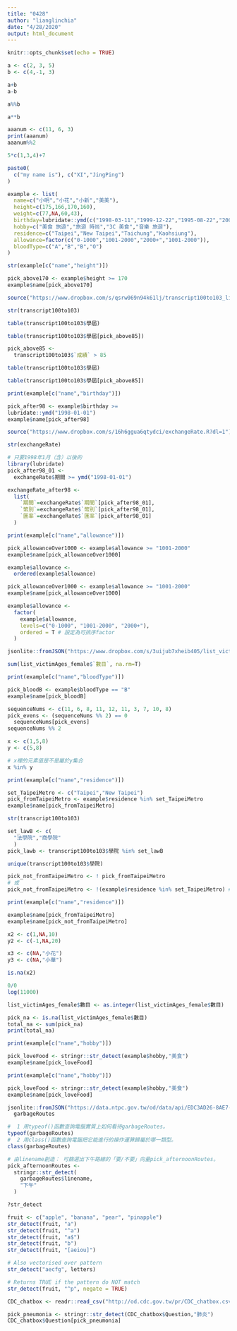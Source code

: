 ```yaml
---
title: "0428"
author: "lianglinchia"
date: "4/28/2020"
output: html_document
---
```


```r
knitr::opts_chunk$set(echo = TRUE)
```

```r
a <- c(2, 3, 5)
b <- c(4,-1, 3)
```


```r
a+b
a-b
```

```r
a%%b

a**b
```
```r
aaanum <- c(11, 6, 3)
print(aaanum)
aaanum%%2
```
```r
5*c(1,3,4)+7
```
```r
paste0(
  c("my name is"), c("XI","JingPing")
)
```
```r
example <- list(
  name=c("小明","小花","小新","美美"),
  height=c(175,166,170,160),
  weight=c(77,NA,60,43),
  birthday=lubridate::ymd(c("1998-03-11","1999-12-22","1995-08-22","2001-10-10")),
  hobby=c("美食 旅遊","旅遊 時尚","3C 美食","音樂 旅遊"),
  residence=c("Taipei","New Taipei","Taichung","Kaohsiung"),
  allowance=factor(c("0-1000","1001-2000","2000+","1001-2000")),
  bloodType=c("A","B","B","O")
)
```
```r
str(example[c("name","height")])

pick_above170 <- example$height >= 170
example$name[pick_above170]
```
```r
source("https://www.dropbox.com/s/qsrw069n94k61lj/transcript100to103_list.R?dl=1")
```
```r
str(transcript100to103)
```
```r
table(transcript100to103$學屆)

table(transcript100to103$學屆[pick_above85])
```
```r
pick_above85 <-
  transcript100to103$`成績` > 85
```

```r
table(transcript100to103$學屆)

table(transcript100to103$學屆[pick_above85])
```
```r
print(example[c("name","birthday")])

pick_after98 <- example$birthday >=
lubridate::ymd("1998-01-01")
example$name[pick_after98]
```
```r
source("https://www.dropbox.com/s/16h6ggua6qtydci/exchangeRate.R?dl=1")
```
```r
str(exchangeRate)
```
```r
# 只要1998年1月（含）以後的
library(lubridate)
pick_after98_01 <-
  exchangeRate$期間 >= ymd("1998-01-01")
```
```r
exchangeRate_after98 <-
  list(
    `期間`=exchangeRate$`期間`[pick_after98_01],
    `幣別`=exchangeRate$`幣別`[pick_after98_01],
    `匯率`=exchangeRate$`匯率`[pick_after98_01]
  )
```
```r
print(example[c("name","allowance")])

pick_allowanceOver1000 <- example$allowance >= "1001-2000"
example$name[pick_allowanceOver1000]
```
```r
example$allowance <- 
  ordered(example$allowance)
```
```r
pick_allowanceOver1000 <- example$allowance >= "1001-2000"
example$name[pick_allowanceOver1000]
```
```r
example$allowance <-
  factor(
    example$allowance,
    levels=c("0-1000", "1001-2000", "2000+"),
    ordered = T # 設定為可排序factor
  )
```
```r
jsonlite::fromJSON("https://www.dropbox.com/s/3uijub7xheib405/list_victimAges_female.json?dl=1", simplifyDataFrame = F) -> list_victimAges_female
```
```r
sum(list_victimAges_female$`數目`, na.rm=T)
```
```r
print(example[c("name","bloodType")])

pick_bloodB <- example$bloodType == "B"
example$name[pick_bloodB]
```
```r
sequenceNums <- c(11, 6, 8, 11, 12, 11, 3, 7, 10, 8)
pick_evens <- (sequenceNums %% 2) == 0
  sequenceNums[pick_evens]
sequenceNums %% 2
```
```r
x <- c(1,5,8)
y <- c(5,8)

# x裡的元素值是不是屬於y集合
x %in% y
```
```r
print(example[c("name","residence")])

set_TaipeiMetro <- c("Taipei","New Taipei")
pick_fromTaipeiMetro <- example$residence %in% set_TaipeiMetro
example$name[pick_fromTaipeiMetro]
```
```r
str(transcript100to103)
```
```r
set_lawB <- c(
  "法學院","商學院"
  )
pick_lawb <- transcript100to103$學院 %in% set_lawB
```

```r
unique(transcript100to103$學院)
```
```r
pick_not_fromTaipeiMetro <- ! pick_fromTaipeiMetro
# 或
pick_not_fromTaipeiMetro <- !(example$residence %in% set_TaipeiMetro) # (..) 裡面會先運算完才做外面!的處理
```

```r
print(example[c("name","residence")])

example$name[pick_fromTaipeiMetro]
example$name[pick_not_fromTaipeiMetro]
```
```r
x2 <- c(1,NA,10)
y2 <- c(-1,NA,20)

x3 <- c(NA,"小花")
y3 <- c(NA,"小華")
```
```r
is.na(x2)
```
```r
0/0
log(11000)
```
```r
list_victimAges_female$數目 <- as.integer(list_victimAges_female$數目)
```
```r
pick_na <- is.na(list_victimAges_female$數目)
total_na <- sum(pick_na)
print(total_na)
```
```r
print(example[c("name","hobby")])

pick_loveFood <- stringr::str_detect(example$hobby,"美食")
example$name[pick_loveFood]
```
```r
print(example[c("name","hobby")])

pick_loveFood <- stringr::str_detect(example$hobby,"美食")
example$name[pick_loveFood]
```
```r
jsonlite::fromJSON("https://data.ntpc.gov.tw/od/data/api/EDC3AD26-8AE7-4916-A00B-BC6048D19BF8?$format=json") ->
  garbageRoutes
```
```r
#  1 用typeof()函數查詢電腦實質上如何看待garbageRoutes。
typeof(garbageRoutes)  
#  2 用class()函數查詢電腦把它能進行的操作運算歸屬於哪一類型。
class(garbageRoutes)
```
```r
# 由linename創造： 可篩選出下午路線的「要/不要」向量pick_afternoonRoutes。
pick_afternoonRoutes <-
  stringr::str_detect(
    garbageRoutes$linename,
    "下午"
  )
```
```r
?str_detect
```
```r
fruit <- c("apple", "banana", "pear", "pinapple")
str_detect(fruit, "a")
str_detect(fruit, "^a")
str_detect(fruit, "a$")
str_detect(fruit, "b")
str_detect(fruit, "[aeiou]")

# Also vectorised over pattern
str_detect("aecfg", letters)

# Returns TRUE if the pattern do NOT match
str_detect(fruit, "^p", negate = TRUE)
```
```r
CDC_chatbox <- readr::read_csv("http://od.cdc.gov.tw/pr/CDC_chatbox.csv")
```
```r
pick_pneumonia <- stringr::str_detect(CDC_chatbox$Question,"肺炎")
CDC_chatbox$Question[pick_pneumonia]
```


